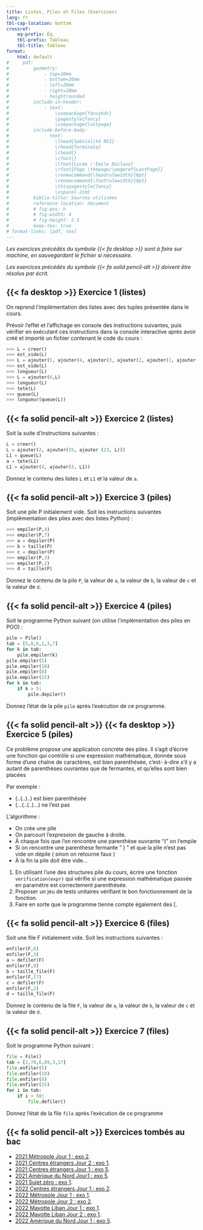 ---
title: Listes, Piles et Files (Exercices)
lang: fr
tbl-cap-location: bottom
crossref: 
    eq-prefix: Éq.
    tbl-prefix: Tableau
    tbl-title: Tableau
format:
    html: default
#     pdf: 
#         geometry:
#             - top=20mm
#             - bottom=20mm
#             - left=20mm
#             - right=20mm
#             - heightrounded
#         include-in-header:
#             - text:
#                 \usepackage{fancyhdr}
#                 \pagestyle{fancy}
#                 \usepackage{lastpage}
#         include-before-body:
#             - text:
#                 \lhead{Spécialité NSI} 
#                 \rhead{Terminale}
#                 \chead{} 
#                 \cfoot{}
#                 \lfoot{Lycée \'Emile Duclaux}
#                 \rfoot{Page \thepage/\pageref{LastPage}}
#                 \renewcommand{\headrulewidth}{0pt}
#                 \renewcommand{\footrulewidth}{0pt}
#                 \thispagestyle{fancy}
#                 \vspace{-2cm}
#         biblio-title: Sources utilisées
#         reference-location: document
#         # fig-pos: h
#         # fig-width: 4
#         # fig-height: 2.5
#         keep-tex: true
# format-links: [pdf, tex]
---

_Les exercices précédés du symbole {{< fa desktop >}} sont à faire sur machine, en sauvegardant le fichier si nécessaire._

_Les exercices précédés du symbole {{< fa solid pencil-alt >}} doivent être résolus par écrit._

## {{< fa desktop >}} Exercice 1 (listes)

On reprend l'implémentation des listes avec des tuples présentée dans le cours.

Prévoir l'effet et l'affichage en console des instructions suivantes, puis vérifier en exécutant ces instructions dans la console interactive après avoir créé et importé un fichier contenant le code du cours :

````python
>>> L = creer()
>>> est_vide(L)
>>> L = ajouter(5, ajouter(4, ajouter(3, ajouter(2, ajouter(1, ajouter(0,()))))))
>>> est_vide(L)
>>> longueur(L)
>>> L = ajouter(6,L)
>>> longueur(L)
>>> tete(L)
>>> queue(L)
>>> longueur(queue(L))
````

## {{< fa solid pencil-alt >}} Exercice 2 (listes)

Soit la suite d'instructions suivantes :

````python
L = creer()
L = ajouter(2, ajouter(15, ajouter (23, L)))
L1 = queue(L)
a = tete(L1)
L1 = ajouter(4, ajouter(3, L1))
````

Donnez le contenu des listes ``L`` et ``L1`` et la valeur de ``a``.

## {{< fa solid pencil-alt >}} Exercice 3 (piles)

Soit une pile P initialement vide. Soit les instructions suivantes (implémentation des piles avec des listes Python) :

````python
>>> empiler(P,4)
>>> empiler(P,7)
>>> a = depiler(P)
>>> b = taille(P)
>>> c = depiler(P)
>>> empiler(P,3)
>>> empiler(P,2)
>>> d = taille(P)
````

Donnez le contenu de la pile ``P``, la valeur de ``a``, la valeur de ``b``, la valeur de ``c`` et la valeur de ``d``.

## {{< fa solid pencil-alt >}} Exercice 4 (piles)

Soit le programme Python suivant (on utilise l'implémentation des piles en POO) :

````python
pile = Pile()
tab = [5,8,6,1,3,7]
for k in tab:
    pile.empiler(k)
pile.empiler(5)
pile.empiler(10)
pile.empiler(8)
pile.empiler(15)
for k in tab:
    if k > 5:
        pile.depiler()
````

Donnez l'état de la pile `pile` après l'exécution de ce programme.

## {{< fa solid pencil-alt >}} {{< fa desktop >}} Exercice 5 (piles)

Ce problème propose une application concrète des piles. Il s'agit d'écrire une fonction qui contrôle si une expression mathématique, donnée sous forme d'une chaîne de caractères, est bien parenthésée, c'est- à-dire s'il y a autant de parenthèses ouvrantes que de fermantes, et qu'elles sont bien placées

Par exemple :

* (..(..)..) est bien parenthésée
* (...(..(..)...) ne l'est pas

L'algorithme :

* On crée une pile
* On parcourt l'expression de gauche à droite.
* À chaque fois que l'on rencontre une parenthèse ouvrante "( " on l'empile
* Si on rencontre une parenthèse fermante " ) " et que la pile n'est pas vide on dépile ( sinon
on retourne faux )
* À la fin la pile doit être vide...

1. En utilisant l'une des structures pile du cours, écrire une fonction ``verification(expr)`` qui vérifie si une expression mathématique passée en paramètre est correctement parenthésée.
2. Proposer un jeu de tests unitaires vérifiant le bon fonctionnement de la fonction.
3. Faire en sorte que le programme tienne compte également des [.

## {{< fa solid pencil-alt >}} Exercice 6 (files)

Soit une file F initialement vide. Soit les instructions suivantes :

````python
enfiler(F,6)
enfiler(F,3)
a = defiler(F)
enfiler(F,9)
b = taille_file(F)
enfiler(F,17)
c = defiler(F)
enfiler(F,2)
d = taille_file(F)
````

Donnez le contenu de la file ``F``, la valeur de ``a``, la valeur de ``b``, la valeur de ``c`` et la valeur de ``d``.

## {{< fa solid pencil-alt >}} Exercice 7 (files)

Soit le programme Python suivant :

````python
file = File()
tab = [2,78,6,89,3,17]
file.enfiler(5)
file.enfiler(10)
file.enfiler(8)
file.enfiler(15)
for i in tab:
    if i > 50:
        file.defiler()
````

Donnez l'état de la file `file` après l'exécution de ce programme

## {{< fa solid pencil-alt >}} Exercices tombés au bac

* [2021 Métropole Jour 1 : exo 2](../annales//2021_Metropole_CL_1.pdf){ target=_blank }.
* [2021 Centres étrangers Jour 2 : exo 1](../annales//2021_CentresEtrangers_2.pdf){ target=_blank }.
* [2021 Centres étrangers Jour 1 : exo 5](../annales//2021_CentresEtrangers_1.pdf){ target=_blank }.
* [2021 Amérique du Nord Jour1 : exo 5](../annales//2021_AmeriqueDuNord_1.pdf){ target=_blank }.
* [2021 Sujet zéro : exo 1](../annales//2021_Sujet_0.pdf){ target=_blank }.
* [2022 Centres étrangers Jour 1 : exo 2](../annales//2022_CentresEtrangers_1.pdf){ target=_blank }.
* [2022 Métropole Jour 1 : exo 1](../annales//2022_Metropole_Jour1.pdf){ target=_blank }.
* [2022 Métropole Jour 2 : exo 2](../annales//2022_Metropole_Jour2.pdf){ target=_blank }.
* [2022 Mayotte Liban Jour 1 : exo 1](../annales//2022_Mayotte_Liban_1.pdf){ target=_blank }.
* [2022 Mayotte Liban Jour 2 : exo 1](../annales//2022_Mayotte_Liban_2.pdf){ target=_blank }.
* [2022 Amérique du Nord Jour 1 : exo 5](../annales//2022_AmeriqueDuNord_1.pdf){ target=_blank }.